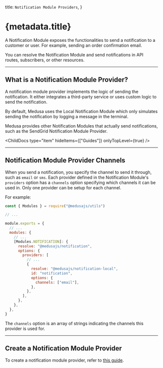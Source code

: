 
  title: `Notification Module Providers`,
}

# {metadata.title}

A Notification Module exposes the functionalities to send a notification to a customer or user. For example, sending an order confirmation email.

You can resolve the Notification Module and send notifications in API routes, subscribers, or other resources.

---

## What is a Notification Module Provider?

A notification module provider implements the logic of sending the notification. It either integrates a third-party service or uses custom logic to send the notification.

By default, Medusa uses the Local Notification Module which only simulates sending the notification by logging a message in the terminal.

Medusa provides other Notification Modules that actually send notifications, such as the SendGrid Notification Module Provider.

<ChildDocs type="item" hideItems={["Guides"]} onlyTopLevel={true} />

---

## Notification Module Provider Channels

When you send a notification, you specify the channel to send it through, such as `email` or `sms`. Each provider defined in the Notification Module's `providers` option has a `channels` option specifying which channels it can be used in. Only one provider can be setup for each channel.

For example:

```js title="medusa-config.js" highlights={[["19"]]}
const { Modules } = require("@medusajs/utils")

// ...

module.exports = {
  // ...
  modules: {
    // ...
    [Modules.NOTIFICATION]: {
      resolve: "@medusajs/notification",
      options: {
        providers: [
          // ...
          {
            resolve: "@medusajs/notification-local",
            id: "notification",
            options: {
              channels: ["email"],
            },
          },
        ],
      },
    },
  },
}
```

The `channels` option is an array of strings indicating the channels this provider is used for.

---

## Create a Notification Module Provider

To create a notification module provider, refer to [this guide](/references/notification-provider-module).
